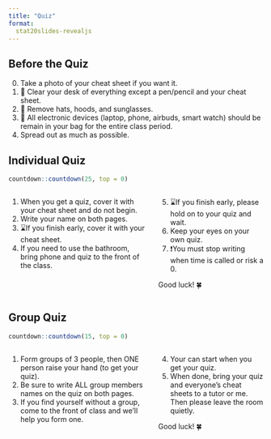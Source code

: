 ```yaml
---
title: "Quiz"
format:
  stat20slides-revealjs
---
```


## Before the Quiz

0.  Take a photo of your cheat sheet if you want it.
1.  🧹 Clear your desk of everything except a pen/pencil and your cheat sheet.
2.  🧢 Remove hats, hoods, and sunglasses.
3.  📱 All electronic devices (laptop, phone, airbuds, smart watch) should be remain in your bag for the entire class period.
4.  Spread out as much as possible.

## Individual Quiz

```r
countdown::countdown(25, top = 0)
```

::::: columns
::: {.column width="57%"}
1.  When you get a quiz, cover it with your cheat sheet and do not begin.
2.  Write your name on both pages.
3.  ⌛If you finish early, cover it with your cheat sheet.
4.  If you need to use the bathroom, bring phone and quiz to the front of the class.
:::

::: {.column width="43%"}
5.  ⌛If you finish early, please hold on to your quiz and wait.
6.  Keep your eyes on your own quiz.
7.  ❗You must stop writing when time is called or risk a 0.

Good luck! 🍀
:::
:::::

## Group Quiz

```r
countdown::countdown(15, top = 0)
```

::::: columns
::: {.column width="57%"}
1.  Form groups of 3 people, then ONE person raise your hand (to get your quiz).
2.  Be sure to write ALL group members names on the quiz on both pages.
3.  If you find yourself without a group, come to the front of class and we'll help you form one.
:::

::: {.column width="43%"}
4.  Your can start when you get your quiz.
5.  When done, bring your quiz and everyone's cheat sheets to a tutor or me. Then please leave the room quietly.

Good luck! 🍀
:::
:::::
